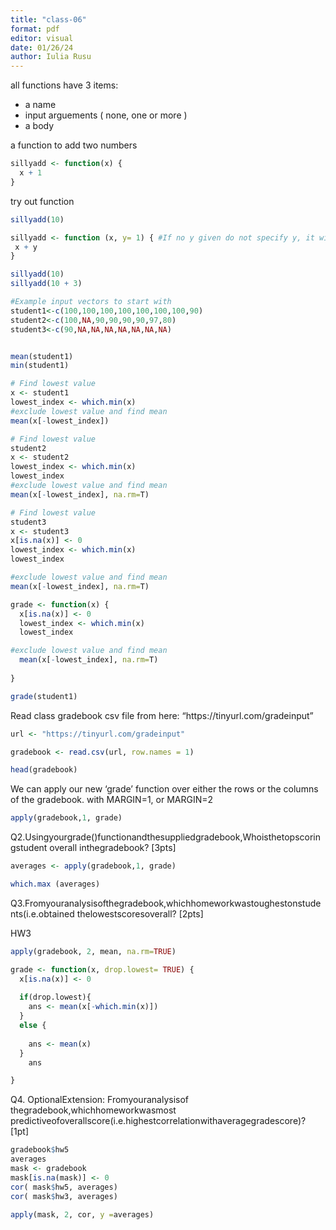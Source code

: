```yaml
---
title: "class-06"
format: pdf
editor: visual
date: 01/26/24
author: Iulia Rusu
---
```



all functions have 3 items:

- a name
- input arguements ( none, one or more )
- a body

a function to add two numbers
```r
sillyadd <- function(x) {
  x + 1
}
```

try out function
```r
sillyadd(10)
```

```r
sillyadd <- function (x, y= 1) { #If no y given do not specify y, it will be 1
 x + y
}

sillyadd(10)
sillyadd(10 + 3)

```

```r
#Example input vectors to start with 
student1<-c(100,100,100,100,100,100,100,90) 
student2<-c(100,NA,90,90,90,90,97,80) 
student3<-c(90,NA,NA,NA,NA,NA,NA,NA)
```

```r
```


```r
mean(student1)
min(student1)


```

```r
# Find lowest value
x <- student1
lowest_index <- which.min(x)
#exclude lowest value and find mean
mean(x[-lowest_index])

```
```r
# Find lowest value
student2
x <- student2
lowest_index <- which.min(x)
lowest_index
#exclude lowest value and find mean
mean(x[-lowest_index], na.rm=T)
```

```r
# Find lowest value
student3
x <- student3
x[is.na(x)] <- 0
lowest_index <- which.min(x)
lowest_index

#exclude lowest value and find mean
mean(x[-lowest_index], na.rm=T)
```


```r
grade <- function(x) { 
  x[is.na(x)] <- 0
  lowest_index <- which.min(x)
  lowest_index

#exclude lowest value and find mean
  mean(x[-lowest_index], na.rm=T)
  
}
```

```r
grade(student1)
```
Read class gradebook csv file from here: “https://tinyurl.com/gradeinput”
```r
url <- "https://tinyurl.com/gradeinput"

gradebook <- read.csv(url, row.names = 1)
```

```r
head(gradebook)
```
We can apply our new 'grade' function over either the rows or the columns of the gradebook. with MARGIN=1, or MARGIN=2
```r
apply(gradebook,1, grade)
```
Q2.Usingyourgrade()functionandthesuppliedgradebook,Whoisthetopscoringstudent overall inthegradebook? [3pts]
```r
averages <- apply(gradebook,1, grade)

which.max (averages)
```
Q3.Fromyouranalysisofthegradebook,whichhomeworkwastoughestonstudents(i.e.obtained thelowestscoresoverall? [2pts]

HW3

```r
apply(gradebook, 2, mean, na.rm=TRUE)
```
```r
grade <- function(x, drop.lowest= TRUE) { 
  x[is.na(x)] <- 0
  
  if(drop.lowest){
    ans <- mean(x[-which.min(x)])
  }
  else {
    
    ans <- mean(x)
  }
    ans

}


```

Q4. OptionalExtension: Fromyouranalysisof thegradebook,whichhomeworkwasmost predictiveofoverallscore(i.e.highestcorrelationwithaveragegradescore)? [1pt]
```r
gradebook$hw5
averages
mask <- gradebook
mask[is.na(mask)] <- 0
cor( mask$hw5, averages)
cor( mask$hw3, averages)

apply(mask, 2, cor, y =averages)
```

